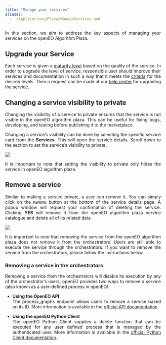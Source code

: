 ```yaml
---
title: "Manage your services"
aliases: 
  -  /Applications/Plaza/ManageServices.qmd
---
```


<div style="text-align: justify">
 
In this section, we aim to address the key aspects of managing your services on the openEO Algorithm Plaza.

## Upgrade your Service

Each service is given a [maturity level](../AlgorithmPlaza.qmd#service-maturity-levels) based on the quality of the service. In order to upgrade the level of service, responsible user should improve their services and documentation in such a way that it meets the [criteria](ServiceMaturity.qmd) for the desired levels. Then a request can be made at our [help center](https://helpcenter.dataspace.copernicus.eu/hc/en-gb) for upgrading the service.


## Changing a service visibility to private

Changing the visibility of a service to private ensures that the service is not visible in the openEO algorithm plaza. 
This can be useful for fixing bugs, developing, and testing before publishing it to the marketplace.

Changing a service’s visibility can be done by selecting the specific service card from the **Services**. This will open the service details. Scroll down to the section to set the service’s visibility to private.

![](../_images/service_private.png)

It is important to note that setting the visibility to private only hides the service in openEO algorithm plaza. 

## Remove a service 

Similar to making a service private, a user can remove it. You can simply click on the `REMOVE` button at the bottom of the service details page. A popup window will request your confirmation of deleting the service.
Clicking **YES** will remove it from the openEO algorithm plaza service catalogue and delete all of its related data.

![](../_images/service_remove.png)

It is important to note that removing the service from the openEO algorithm plaza does not remove it from the orchestrators. 
Users are still able to execute the service through the orchestrators. 
If you want to remove the service from the orchestrators, please follow the instructions below.

### Removing a service in the orchestrators

Removing a service from the orchestrators will disable its execution by any of the orchestrator’s users. openEO provides two ways to remove a service (also known as a user-defined process in openEO):

* **Using the OpenEO API**<br/>The process_graphs endpoint allows users to remove a service based on its ID. More information is available in the [official API documentation](https://openeo.org/documentation/1.0/developers/api/reference.html#operation/delete-custom-process){target="_blank"}.

* **Using the openEO Python Client**<br/>The openEO Python Client supplies a delete function that can be executed for any user defined process that is managed by the authenticated user. More information is available in the [official Python Client documentation](https://open-eo.github.io/openeo-python-client/api.html#openeo.rest.udp.RESTUserDefinedProcess.delete){target="_blank"}.
